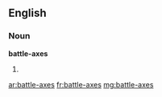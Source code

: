 ==English==

===Noun===
'''battle-axes'''

# {{plural of|battle-ax}}

[[ar:battle-axes]]
[[fr:battle-axes]]
[[mg:battle-axes]]